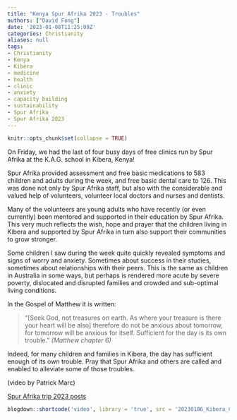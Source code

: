 ```yaml
---
title: "Kenya Spur Afrika 2023 - Troubles"
authors: ["David Fong"]
date: '2023-01-08T11:25:00Z'
categories: Christianity
aliases: null
tags:
- Christianity
- Kenya
- Kibera
- medicine
- health
- clinic
- anxiety
- capacity building
- sustainability
- Spur Afrika
- Spur Afrika 2023
---
```


```r
knitr::opts_chunk$set(collapse = TRUE)
```

On Friday, we had the last of four busy days of free clinics run by Spur Afrika at the K.A.G. school in Kibera, Kenya!

Spur Afrika provided assessment and free basic medications to 583 children and adults during the week, and free basic dental care to 126. This was done not only by Spur Afrika staff, but also with the considerable and valued help of volunteers, volunteer local doctors and nurses and dentists.

Many of the volunteers are young adults who have recently (or even currently) been mentored and supported in their education by Spur Afrika. This very much reflects the wish, hope and prayer that the children living in Kibera and supported by Spur Afrika in turn also support their communities to grow stronger.

Some children I saw during the week quite quickly revealed symptoms and signs of worry and anxiety. Sometimes about success in their studies, sometimes about relationships with their peers. This is the same as children in Australia in some ways, but perhaps is rendered more acute by severe poverty, dislocated and disrupted families and crowded and sub-optimal living conditions.

In the Gospel of Matthew it is written:

> "[Seek God, not treasures on earth.
As where your treasure is there your heart will be also]
therefore do not be anxious about tomorrow,
for tomorrow will be anxious for itself.
Sufficient for the day is its own trouble." *(Matthew chapter 6)*

Indeed, for many children and families in Kibera, the day has sufficient enough of its own trouble. Pray that Spur Afrika and others are called and enabled to alleviate some of those troubles.

(video by Patrick Marc)

[Spur Afrika trip 2023 posts](/spurafrika2023/)

```r
blogdown::shortcode('video', library = 'true', src = '20230106_Kibera_Clinic.mp4', controls = 'yes')
```